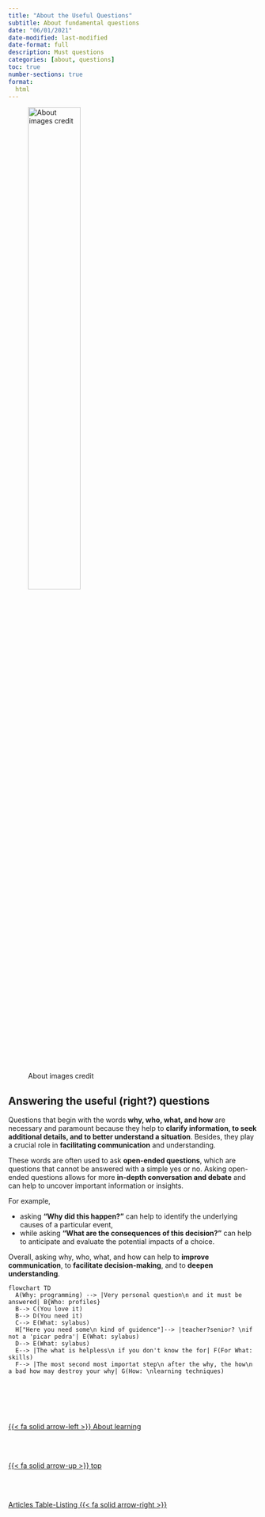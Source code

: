 ```yaml
---
title: "About the Useful Questions"
subtitle: About fundamental questions
date: "06/01/2021"
date-modified: last-modified
date-format: full
description: Must questions
categories: [about, questions]
toc: true
number-sections: true
format:
  html
---
```


![About images credit](/images/home/decisionmaking.png){width=50%}

## Answering the useful (right?) questions
Questions that begin with the words **why, who, what, and how** are necessary and paramount because they help to **clarify information, to seek additional details, and to better understand a situation**. Besides, they play a crucial role in **facilitating communication** and understanding.

These words are often used to ask **open-ended questions**, which are questions that cannot be answered with a simple yes or no. Asking open-ended questions allows for more **in-depth conversation and debate** and can help to uncover important information or insights.

For example, 

- asking **"Why did this happen?"** can help to identify the underlying causes of a particular event,
- while asking **"What are the consequences of this decision?"** can help to anticipate and evaluate the potential impacts of a choice. 

Overall, asking why, who, what, and how can help to **improve communication**, to **facilitate decision-making**, and to **deepen understanding**.

<div class="mermaidContent">

```mermaid
flowchart TD
  A(Why: programming) --> |Very personal question\n and it must be answered| B{Who: profiles}
  B--> C(You love it) 
  B--> D(You need it)
  C--> E(What: sylabus)
  H["Here you need some\n kind of guidence"]--> |teacher?senior? \nif not a 'picar pedra'| E(What: sylabus)
  D--> E(What: sylabus)
  E--> |The what is helpless\n if you don't know the for| F(For What: skills)
  F--> |The most second most importat step\n after the why, the how\n a bad how may destroy your why| G(How: \nlearning techniques)
```

</div><!--- navLinks -->
<br><br>
<div class=row>
<br>
<div class='column left previous'>
<br>
[{{< fa solid arrow-left >}} About learning](/about/about-learning-intro.qmd)
<br>
</div>
<br>
<div class='column center'>
<br>
[{{< fa solid arrow-up >}} top](#top)
<br>
</div>
<br>
<div class='column right next'>
<br>
[Articles Table-Listing  {{< fa solid arrow-right >}}](/about/about-listing-table.qmd)
<br>
</div>
<br>
</div>
